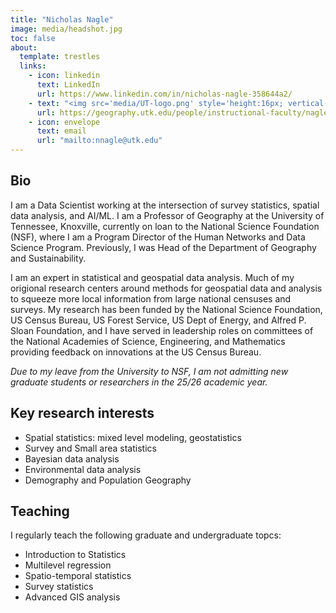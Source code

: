 ```yaml
---
title: "Nicholas Nagle"
image: media/headshot.jpg
toc: false 
about:
  template: trestles
  links: 
    - icon: linkedin
      text: LinkedIn
      url: https://www.linkedin.com/in/nicholas-nagle-358644a2/
    - text: "<img src='media/UT-logo.png' style='height:16px; vertical-align:-2px;'> Faculty Page"
      url: https://geography.utk.edu/people/instructional-faculty/nagle-nicholas/
    - icon: envelope
      text: email
      url: "mailto:nnagle@utk.edu"
---
```


## Bio
I am a Data Scientist working at the intersection of survey statistics, spatial data analysis, and AI/ML.
I am a Professor of Geography at the University of Tennessee, Knoxville, currently on loan to the National Science Foundation (NSF), where I am a Program Director of the Human Networks and Data Science Program. Previously, I was Head of the Department of Geography and Sustainability.

I am an expert in statistical and geospatial data analysis. Much of my origional research centers around methods for geospatial data and analysis to squeeze more local information from large national censuses and surveys. My research has been funded by the National Science Foundation, US Census Bureau, US Forest Service, US Dept of Energy, and Alfred P. Sloan Foundation, and I have served in leadership roles on committees of the National Academies of Science, Engineering, and Mathematics providing feedback on innovations at the US Census Bureau.

*Due to my leave from the University to NSF, I am not admitting new graduate students or researchers in the 25/26 academic year.*

## Key research interests

* Spatial statistics: mixed level modeling, geostatistics
* Survey and Small area statistics
* Bayesian data analysis
* Environmental data analysis
* Demography and Population Geography

## Teaching

I regularly teach the following graduate and undergraduate topcs:

* Introduction to Statistics
* Multilevel regression
* Spatio-temporal statistics
* Survey statistics
* Advanced GIS analysis




